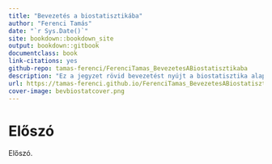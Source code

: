 ```yaml
--- 
title: "Bevezetés a biostatisztikába"
author: "Ferenci Tamás"
date: "`r Sys.Date()`"
site: bookdown::bookdown_site
output: bookdown::gitbook
documentclass: book
link-citations: yes
github-repo: tamas-ferenci/FerenciTamas_BevezetesABiostatisztikaba
description: "Ez a jegyzet rövid bevezetést nyújt a biostatisztika alapjaiba."
url: https://tamas-ferenci.github.io/FerenciTamas_BevezetesABiostatisztikaba/
cover-image: bevbiostatcover.png
---
```


# Előszó

Előszó.
